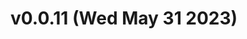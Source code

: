 
<Meta title="Components/Basic/Anchor/Overview" />

# v0.0.11 (Wed May 31 2023)
<Figma
  height="30%"
  collapsable
  url="https://www.figma.com/file/Cx0sZBqrc7kGW72bcmy90S/tokens?type=design&node-id=3-27&t=ThF1FKZYYApN4drF-4"
/>
